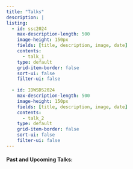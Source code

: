 ```yaml
---
title: "Talks"
description: |
listing:
  - id: ssc2024
    max-description-length: 500
    image-height: 150px
    fields: [title, description, image, date]
    contents: 
      - talk_1
    type: default
    grid-item-border: false
    sort-ui: false
    filter-ui: false
    
  - id: IDWSDS2024
    max-description-length: 500
    image-height: 150px
    fields: [title, description, image, date]
    contents: 
      - talk_2
    type: default
    grid-item-border: false
    sort-ui: false
    filter-ui: false
---
```


#### Past and Upcoming Talks:

::: {#ssc2024}
:::
::: {#IDWSDS2024}
:::
